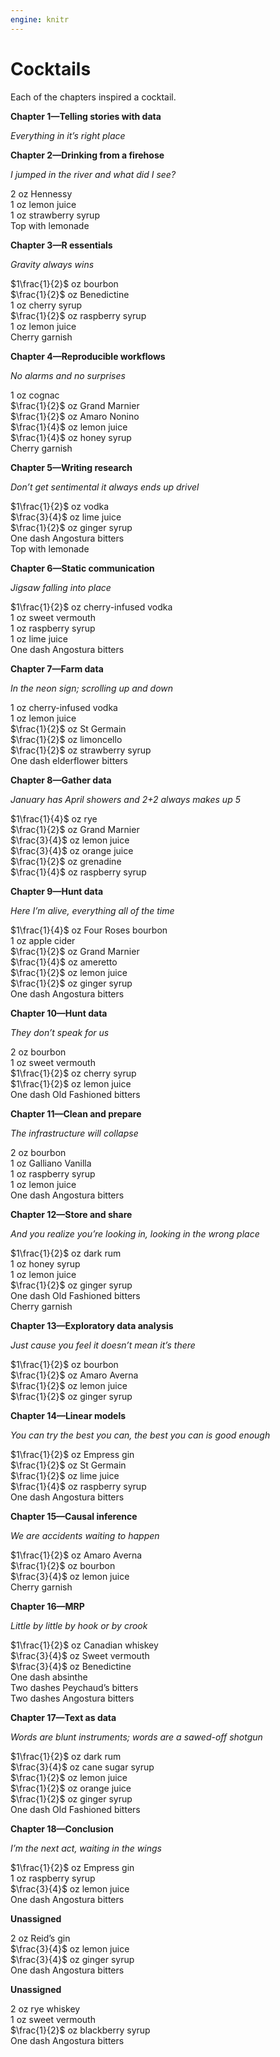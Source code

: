 ```yaml
---
engine: knitr
---
```


# Cocktails {#sec-cocktails}

Each of the chapters inspired a cocktail.
<!-- with accompanying music. -->


**Chapter 1---Telling stories with data**

*Everything in it's right place*



**Chapter 2---Drinking from a firehose**

*I jumped in the river and what did I see?*

$2$ oz Hennessy  
$1$ oz lemon juice  
$1$ oz strawberry syrup  
Top with lemonade

<!-- Album: Bright Eyes, *I'm Wide Awake, It's Morning* -->


**Chapter 3---R essentials**

*Gravity always wins*

$1\frac{1}{2}$ oz bourbon  
$\frac{1}{2}$ oz Benedictine  
$1$ oz cherry syrup  
$\frac{1}{2}$ oz raspberry syrup  
$1$ oz lemon juice  
Cherry garnish

**Chapter 4---Reproducible workflows**

*No alarms and no surprises*

$1$ oz cognac  
$\frac{1}{2}$ oz Grand Marnier  
$\frac{1}{2}$ oz Amaro Nonino  
$\frac{1}{4}$ oz lemon juice  
$\frac{1}{4}$ oz honey syrup  
Cherry garnish


**Chapter 5---Writing research**

*Don't get sentimental it always ends up drivel*

$1\frac{1}{2}$ oz vodka  
$\frac{3}{4}$ oz lime juice  
$\frac{1}{2}$ oz ginger syrup  
One dash Angostura bitters  
Top with lemonade

**Chapter 6---Static communication**

*Jigsaw falling into place*

$1\frac{1}{2}$ oz cherry-infused vodka  
$1$ oz sweet vermouth  
$1$ oz raspberry syrup  
$1$ oz lime juice  
One dash Angostura bitters  


**Chapter 7---Farm data**

*In the neon sign; scrolling up and down*

$1$ oz cherry-infused vodka  
$1$ oz lemon juice  
$\frac{1}{2}$ oz St Germain  
$\frac{1}{2}$ oz limoncello  
$\frac{1}{2}$ oz strawberry syrup  
One dash elderflower bitters  


**Chapter 8---Gather data**

*January has April showers and 2+2 always makes up 5 *

$1\frac{1}{4}$ oz rye  
$\frac{1}{2}$ oz Grand Marnier  
$\frac{3}{4}$ oz lemon juice  
$\frac{3}{4}$ oz orange juice  
$\frac{1}{2}$ oz grenadine  
$\frac{1}{4}$ oz raspberry syrup  

<!-- Album: The Strokes, *Last Nite* -->


**Chapter 9---Hunt data**

*Here I'm alive, everything all of the time*

$1\frac{1}{4}$ oz Four Roses bourbon  
$1$ oz apple cider  
$\frac{1}{2}$ oz Grand Marnier  
$\frac{1}{4}$ oz ameretto  
$\frac{1}{2}$ oz lemon juice  
$\frac{1}{2}$ oz ginger syrup  
One dash Angostura bitters  

<!-- Album: Olivia Rodrigo, *good 4 u* -->


**Chapter 10---Hunt data**

*They don't speak for us*

$2$ oz bourbon  
$1$ oz sweet vermouth  
$1\frac{1}{2}$ oz cherry syrup  
$1\frac{1}{2}$ oz lemon juice  
One dash Old Fashioned bitters  


<!-- Album: John Mayer, *Where the Light Is* -->


**Chapter 11---Clean and prepare**

*The infrastructure will collapse*

$2$ oz bourbon  
$1$ oz Galliano Vanilla  
$1$ oz raspberry syrup  
$1$ oz lemon juice  
One dash Angostura bitters  

<!-- Album: Sturgill Simpson, *Metamodern Sounds in Country Music* -->


**Chapter 12---Store and share**

*And you realize you're looking in, looking in the wrong place*

$1\frac{1}{2}$ oz dark rum  
$1$ oz honey syrup  
$1$ oz lemon juice  
$\frac{1}{2}$ oz ginger syrup  
One dash Old Fashioned bitters  
Cherry garnish


<!-- Album: Chance the Rapper, *Coloring Book* -->


**Chapter 13---Exploratory data analysis**

*Just cause you feel it doesn't mean it's there*

$1\frac{1}{2}$ oz bourbon  
$\frac{1}{2}$ oz Amaro Averna  
$\frac{1}{2}$ oz lemon juice  
$\frac{1}{2}$ oz ginger syrup

<!-- Album: Jay Z, *The Black Album* -->


**Chapter 14---Linear models**

*You can try the best you can, the best you can is good enough *

$1\frac{1}{2}$ oz Empress gin  
$\frac{1}{2}$ oz St Germain  
$\frac{1}{2}$ oz lime juice  
$\frac{1}{4}$ oz raspberry syrup  
One dash Angostura bitters  

<!-- Album: Hilary Hahn, *Hilary Hahn plays Bach Sonatas 1 & 2 Partita 1* -->

**Chapter 15---Causal inference**

*We are accidents waiting to happen *

$1\frac{1}{2}$ oz Amaro Averna   
$\frac{1}{2}$ oz bourbon  
$\frac{3}{4}$ oz lemon juice  
Cherry garnish  


**Chapter 16---MRP**

*Little by little by hook or by crook*

$1\frac{1}{2}$ oz Canadian whiskey  
$\frac{3}{4}$ oz Sweet vermouth  
$\frac{3}{4}$ oz Benedictine  
One dash absinthe  
Two dashes Peychaud's bitters  
Two dashes Angostura bitters


**Chapter 17---Text as data**

*Words are blunt instruments; words are a sawed-off shotgun*

$1\frac{1}{2}$ oz dark rum  
$\frac{3}{4}$ oz cane sugar syrup   
$\frac{1}{2}$ oz lemon juice  
$\frac{1}{2}$ oz orange juice  
$\frac{1}{2}$ oz ginger syrup  
One dash Old Fashioned bitters  

**Chapter 18---Conclusion**

*I'm the next act, waiting in the wings*

$1\frac{1}{2}$ oz Empress gin  
$1$ oz raspberry syrup   
$\frac{3}{4}$ oz lemon juice  
One dash Angostura bitters  

**Unassigned**

$2$ oz Reid's gin  
$\frac{3}{4}$ oz lemon juice  
$\frac{3}{4}$ oz ginger syrup  
One dash Angostura bitters  

**Unassigned**

$2$ oz  rye whiskey  
$1$ oz sweet vermouth  
$\frac{1}{2}$ oz blackberry syrup  
One dash Angostura bitters  

